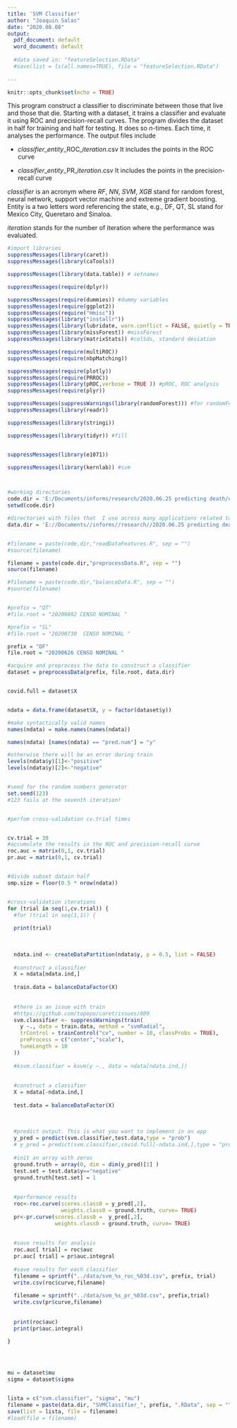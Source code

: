 ---
title: 'SVM Classifier'
author: "Joaquin Salas"
date: "2020.08.08"
output:
  pdf_document: default
  word_document: default
  
  #data saved in: "featureSelection.RData"
  #save(list = ls(all.names=TRUE), file = "featureSelection.RData")
  
---

```{r setup, include=FALSE}
knitr::opts_chunk$set(echo = TRUE)
```
This program construct a classifier to discriminate between those that live and those that die.
Starting with a dataset, it trains a classifier and evaluate it using ROC and precision-recall curves.
The program divides the dataset in half for training and half for testing. It does so $n$-times. Each time, it analyses the performance. The output files include

* *classifier*\_*entity*\_ROC\_*iteration*.csv
It includes the points in the ROC curve

* *classifier*\_*entity*\_PR\_*iteration*.csv
It includes the points in the precision-recall curve

*classifier* is an acronym where *RF*, *NN*, *SVM*, *XGB* stand for random forest, neural network, support vector machine and extreme gradient boosting. Entity is a two letters word referencing the state, e.g., DF, QT, SL stand for Mexico City, Queretaro and Sinaloa.

*iteration* stands for the number of iteration where the performance was evaluated.


```{r  echo=FALSE}




#import libraries
suppressMessages(library(caret))
suppressMessages(library(caTools))

suppressMessages(library(data.table)) # setnames

suppressMessages(require(dplyr))

suppressMessages(require(dummies)) #dummy variables
suppressMessages(require(ggplot2))
suppressMessages(require("Hmisc"))
suppressMessages(library("installr"))
suppressMessages(library(lubridate, warn.conflict = FALSE, quietly = TRUE))
suppressMessages(library(missForest)) #missForest
suppressMessages(library(matrixStats)) #colSds, standard deviation

suppressMessages(require(multiROC))
suppressMessages(require(nbpMatching))

suppressMessages(require(plotly))
suppressMessages(require(PRROC))
suppressMessages(library(pROC,verbose = TRUE )) #pROC, ROC analysis
suppressMessages(require(plyr))

suppressMessages(suppressWarnings(library(randomForest))) #for randomForest
suppressMessages(library(readr))

suppressMessages(library(stringi))

suppressMessages(library(tidyr)) #fill


suppressMessages(library(e1071))

suppressMessages(library(kernlab)) #svm



#working directories
code.dir = 'E:/Documents/informs/research/2020.06.25 predicting death/code/'
setwd(code.dir)

#directories with files that  I use across many applications related to COVID
data.dir = 'E://Documents//informs//research//2020.06.25 predicting death//data//'


#filename = paste(code.dir,"readDataFeatures.R", sep = "")
#source(filename)

filename = paste(code.dir,"preprocessData.R", sep = "")
source(filename)

#filename = paste(code.dir,"balanceData.R", sep = "")
#source(filename)


#prefix = "QT"
#file.root = "20200802 CENSO NOMINAL "

#prefix = "SL"
#file.root = "20200730  CENSO NOMINAL "

prefix = "DF"
file.root = "20200626 CENSO NOMINAL "

#acquire and preprocess the data to construct a classifier
dataset = preprocessData(prefix, file.root, data.dir)


covid.full = dataset$X


ndata = data.frame(dataset$X, y = factor(dataset$y))

#make syntactically valid names
names(ndata) = make.names(names(ndata))

names(ndata) [names(ndata) == "pred.num"] = "y"

#otherwise there will be an error during train
levels(ndata$y)[1]<-"positive"
levels(ndata$y)[2]<-"negative"


#seed for the random numbers generator
set.seed(123)
#123 fails at the seventh iteration!


#perfom cross-validation cv.trial times


cv.trial = 30
#accumulate the results in the ROC and precision-recall curve
roc.auc = matrix(0,1, cv.trial)
pr.auc = matrix(0,1, cv.trial)


#divide subset datain half
smp.size = floor(0.5 * nrow(ndata))


#cross-validation iterations
for (trial in seq(1,cv.trial)) {
  #for (trial in seq(1,1)) {  
  
  print(trial)
  
  
  
  ndata.ind <- createDataPartition(ndata$y, p = 0.5, list = FALSE)
  
  #construct a classifier
  X = ndata[ndata.ind,]
  
  train.data = balanceDataFactor(X)
  
  
  #there is an issue with train
  #https://github.com/topepo/caret/issues/809
  svm.classifier <- suppressWarnings(train(
    y ~., data = train.data, method = "svmRadial",
    trControl = trainControl("cv", number = 10, classProbs = TRUE),
    preProcess = c("center","scale"),
    tuneLength = 10
  ))
  
  #ksvm.classifier = ksvm(y ~., data = ndata[ndata.ind,])
  
  
  #construct a classifier
  X = ndata[-ndata.ind,]
  
  test.data = balanceDataFactor(X)
 
  
  
  #predict output. This is what you want to implement in an app
  y_pred = predict(svm.classifier,test.data,type = "prob")
  # y_pred = predict(svm.classifier,covid.full[-ndata.ind,],type = "prob")
  
  #init an array with zeros
  ground.truth = array(0, dim = dim(y_pred)[1] )
  test.set = test.data$y=="negative"
  ground.truth[test.set] = 1
  
  
  #performance results
  roc<-roc.curve(scores.class0 = y_pred[,2],
                 weights.class0 = ground.truth, curve= TRUE)
  pr<-pr.curve(scores.class0 =  y_pred[,2],
               weights.class0 = ground.truth, curve= TRUE)
  
  
  #save results for analysis
  roc.auc[ trial] = roc$auc
  pr.auc[ trial] = pr$auc.integral
  
  #save results for each classifier
  filename = sprintf("../data/svm_%s_roc_%03d.csv", prefix, trial)
  write.csv(roc$curve,filename)
  
  filename = sprintf("../data/svm_%s_pr_%03d.csv", prefix,trial)
  write.csv(pr$curve,filename)
  
  
  print(roc$auc)
  print(pr$auc.integral)
  
}




mu = dataset$mu
sigma = dataset$sigma


lista = c("svm.classifier", "sigma", "mu")
filename = paste(data.dir, "SVMClassifier_", prefix, ".RData", sep = "")
save(list = lista, file = filename)
#load(file = filename)

```


